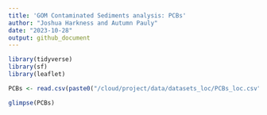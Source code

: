 ```yaml
---
title: 'GOM Contaminated Sediments analysis: PCBs'
author: "Joshua Harkness and Autumn Pauly"
date: "2023-10-28"
output: github_document
---
```


```r
library(tidyverse)
library(sf)
library(leaflet)
```

```r
PCBs <- read.csv(paste0("/cloud/project/data/datasets_loc/PCBs_loc.csv"), header = T)
```

```r
glimpse(PCBs)
```

